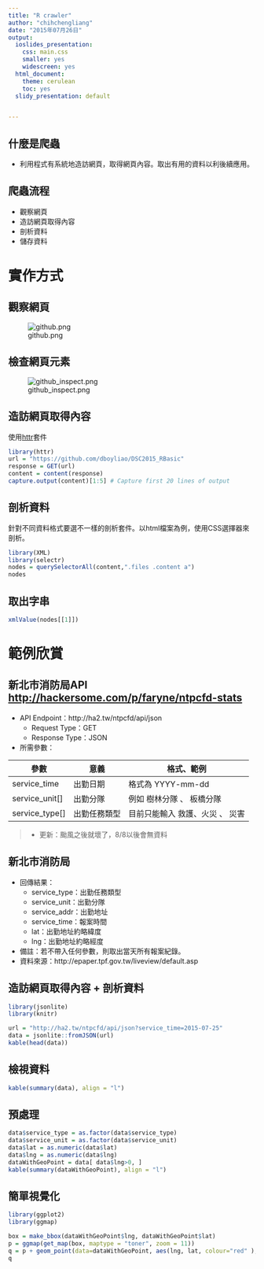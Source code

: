 ```yaml
---
title: "R crawler"
author: "chihchengliang"
date: "2015年07月26日"
output:
  ioslides_presentation:
    css: main.css
    smaller: yes
    widescreen: yes
  html_document:
    theme: cerulean
    toc: yes
  slidy_presentation: default


---
```


## 什麼是爬蟲

- 利用程式有系統地造訪網頁，取得網頁內容。取出有用的資料以利後續應用。


## 爬蟲流程

- 觀察網頁
- 造訪網頁取得內容
- 剖析資料
- 儲存資料


# 實作方式

## 觀察網頁

![github.png](github.png)


## 檢查網頁元素

![github_inspect.png](github_inspect.png)

## 造訪網頁取得內容

使用[httr](https://cran.r-project.org/web/packages/httr/httr.pdf)套件

```r
library(httr)
url = "https://github.com/dboyliao/DSC2015_RBasic"
response = GET(url)
content = content(response)
capture.output(content)[1:5] # Capture first 20 lines of output
```


## 剖析資料
針對不同資料格式要選不一樣的剖析套件。以html檔案為例，使用CSS選擇器來剖析。

```r
library(XML)
library(selectr)
nodes = querySelectorAll(content,".files .content a")
nodes
```

## 取出字串

```r
xmlValue(nodes[[1]])
```


# 範例欣賞

## 新北市消防局API [http://hackersome.com/p/faryne/ntpcfd-stats](http://hackersome.com/p/faryne/ntpcfd-stats)

- API Endpoint：http://ha2.tw/ntpcfd/api/json
    - Request Type：GET
    - Response Type：JSON
- 所需參數：

| 參數 | 意義 | 格式、範例 |
|-|-|-|
| service_time    | 出勤日期  | 格式為 YYYY-mm-dd |
| service_unit[]  | 出勤分隊  | 例如 樹林分隊 、 板橋分隊 |
| service_type[]  | 出勤任務類型  | 目前只能輸入 救護、火災 、 災害 |

> - 更新：颱風之後就壞了，8/8以後會無資料

## 新北市消防局

- 回傳結果：
    - service_type：出勤任務類型
    - service_unit：出勤分隊
    - service_addr：出勤地址
    - service_time：報案時間
    - lat：出勤地址約略緯度
    - lng：出勤地址約略經度
- 備註：若不帶入任何參數，則取出當天所有報案紀錄。
- 資料來源：http://epaper.tpf.gov.tw/liveview/default.asp

## 造訪網頁取得內容 + 剖析資料

```r
library(jsonlite)
library(knitr)

url = "http://ha2.tw/ntpcfd/api/json?service_time=2015-07-25"
data = jsonlite::fromJSON(url)
kable(head(data))
```

## 檢視資料

```r
kable(summary(data), align = "l")
```

## 預處理

```r
data$service_type = as.factor(data$service_type)
data$service_unit = as.factor(data$service_unit)
data$lat = as.numeric(data$lat)
data$lng = as.numeric(data$lng)
dataWithGeoPoint = data[ data$lng>0, ]
kable(summary(dataWithGeoPoint), align = "l")
```

## 簡單視覺化

```r
library(ggplot2)
library(ggmap)

box = make_bbox(dataWithGeoPoint$lng, dataWithGeoPoint$lat) 
p = ggmap(get_map(box, maptype = "toner", zoom = 11)) 
q = p + geom_point(data=dataWithGeoPoint, aes(lng, lat, colour="red" ), size =3)+ theme(legend.position="none")
q
```

